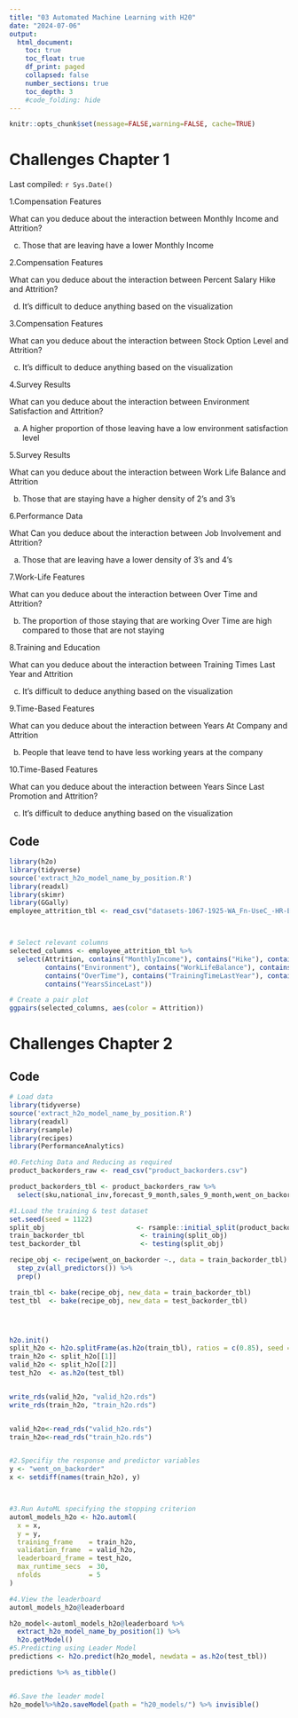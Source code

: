 ```yaml
---
title: "03 Automated Machine Learning with H20"
date: "2024-07-06"
output:
  html_document:
    toc: true
    toc_float: true
    df_print: paged
    collapsed: false
    number_sections: true
    toc_depth: 3
    #code_folding: hide
---
```


```r
knitr::opts_chunk$set(message=FALSE,warning=FALSE, cache=TRUE)
```

# Challenges Chapter 1

Last compiled: `r Sys.Date()`

1.Compensation Features

What can you deduce about the interaction between Monthly Income and Attrition?

c.   Those that are leaving have a lower Monthly Income


2.Compensation Features

What can you deduce about the interaction between Percent Salary Hike and Attrition?

d.   It's difficult to deduce anything based on the visualization


3.Compensation Features

What can you deduce about the interaction between Stock Option Level and Attrition?

c.   It's difficult to deduce anything based on the visualization


4.Survey Results

What can you deduce about the interaction between Environment Satisfaction and Attrition?

a.    A higher proportion of those leaving have a low environment satisfaction level


5.Survey Results

What can you deduce about the interaction between Work Life Balance and Attrition

b.   Those that are staying have a higher density of 2's and 3's


6.Performance Data

What Can you deduce about the interaction between Job Involvement and Attrition?

a.    Those that are leaving have a lower density of 3's and 4's


7.Work-Life Features

What can you deduce about the interaction between Over Time and Attrition?

b.   The proportion of those staying that are working Over Time are high compared to those that are not staying


8.Training and Education

What can you deduce about the interaction between Training Times Last Year and Attrition

c.   It's difficult to deduce anything based on the visualization


9.Time-Based Features

What can you deduce about the interaction between Years At Company and Attrition

b.   People that leave tend to have less working years at the company


10.Time-Based Features

What can you deduce about the interaction between Years Since Last Promotion and Attrition?

c.   It's difficult to deduce anything based on the visualization

## Code

```r


library(h2o)
library(tidyverse)
source('extract_h2o_model_name_by_position.R')
library(readxl)
library(skimr)
library(GGally)
employee_attrition_tbl <- read_csv("datasets-1067-1925-WA_Fn-UseC_-HR-Employee-Attrition.csv")



# Select relevant columns
selected_columns <- employee_attrition_tbl %>%
  select(Attrition, contains("MonthlyIncome"), contains("Hike"), contains("Stock"), 
         contains("Environment"), contains("WorkLifeBalance"), contains("JobInvolvement"), 
         contains("OverTime"), contains("TrainingTimeLastYear"), contains("YearsAtCompany"), 
         contains("YearsSinceLast"))

# Create a pair plot
ggpairs(selected_columns, aes(color = Attrition))
```

# Challenges Chapter 2

## Code

```r
# Load data
library(tidyverse)
source('extract_h2o_model_name_by_position.R')
library(readxl)
library(rsample)
library(recipes)
library(PerformanceAnalytics)

#0.Fetching Data and Reducing as required
product_backorders_raw <- read_csv("product_backorders.csv")

product_backorders_tbl <- product_backorders_raw %>%
  select(sku,national_inv,forecast_9_month,sales_9_month,went_on_backorder)

#1.Load the training & test dataset
set.seed(seed = 1122)
split_obj                       <- rsample::initial_split(product_backorders_tbl, prop = 0.85)
train_backorder_tbl              <- training(split_obj)
test_backorder_tbl               <- testing(split_obj)

recipe_obj <- recipe(went_on_backorder ~., data = train_backorder_tbl) %>% 
  step_zv(all_predictors()) %>% 
  prep()

train_tbl <- bake(recipe_obj, new_data = train_backorder_tbl)
test_tbl  <- bake(recipe_obj, new_data = test_backorder_tbl)




h2o.init() 
split_h2o <- h2o.splitFrame(as.h2o(train_tbl), ratios = c(0.85), seed = 1122) 
train_h2o <- split_h2o[[1]] 
valid_h2o <- split_h2o[[2]] 
test_h2o  <- as.h2o(test_tbl) 


write_rds(valid_h2o, "valid_h2o.rds")
write_rds(train_h2o, "train_h2o.rds")


valid_h2o<-read_rds("valid_h2o.rds")
train_h2o<-read_rds("train_h2o.rds")


#2.Specifiy the response and predictor variables
y <- "went_on_backorder"
x <- setdiff(names(train_h2o), y)



#3.Run AutoML specifying the stopping criterion
automl_models_h2o <- h2o.automl(
  x = x,
  y = y,
  training_frame    = train_h2o,
  validation_frame  = valid_h2o,
  leaderboard_frame = test_h2o,
  max_runtime_secs  = 30,
  nfolds            = 5 
)

```
```r
#4.View the leaderboard
automl_models_h2o@leaderboard
```
```r
h2o_model<-automl_models_h2o@leaderboard %>% 
  extract_h2o_model_name_by_position(1) %>% 
  h2o.getModel()
#5.Predicting using Leader Model
predictions <- h2o.predict(h2o_model, newdata = as.h2o(test_tbl))
```
```r
predictions %>% as_tibble()


#6.Save the leader model
h2o_model%>%h2o.saveModel(path = "h20_models/") %>% invisible()
```